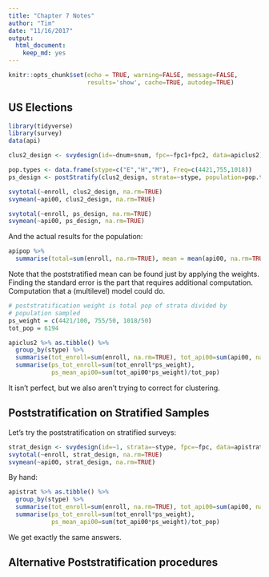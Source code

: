 ```yaml
---
title: "Chapter 7 Notes"
author: "Tim"
date: "11/16/2017"
output: 
  html_document:
    keep_md: yes
---
```


```r
knitr::opts_chunk$set(echo = TRUE, warning=FALSE, message=FALSE, 
                      results='show', cache=TRUE, autodep=TRUE)
```
## US Elections

```r
library(tidyverse)
library(survey)
data(api)

clus2_design <- svydesign(id=~dnum+snum, fpc=~fpc1+fpc2, data=apiclus2)

pop.types <- data.frame(stype=c("E","H","M"), Freq=c(4421,755,1018))
ps_design <- postStratify(clus2_design, strata=~stype, population=pop.types)

svytotal(~enroll, clus2_design, na.rm=TRUE)
svymean(~api00, clus2_design, na.rm=TRUE)
```
```r
svytotal(~enroll, ps_design, na.rm=TRUE)
svymean(~api00, ps_design, na.rm=TRUE)
```

And the actual results for the population:

```r
apipop %>% 
  summarise(total=sum(enroll, na.rm=TRUE), mean = mean(api00, na.rm=TRUE))
```

Note that the poststratified mean can be found just by applying the weights. Finding the standard error is the part that requires additional computation. Computation that a (multilevel) model could do. 

```r
# poststratification weight is total pop of strata divided by
# population sampled
ps_weight = c(4421/100, 755/50, 1018/50)
tot_pop = 6194

apiclus2 %>% as.tibble() %>%
  group_by(stype) %>%
  summarise(tot_enroll=sum(enroll, na.rm=TRUE), tot_api00=sum(api00, na.rm=TRUE)) %>%
  summarise(ps_tot_enroll=sum(tot_enroll*ps_weight), 
            ps_mean_api00=sum(tot_api00*ps_weight)/tot_pop)
```

It isn't perfect, but we also aren't trying to correct for clustering.

## Poststratification on Stratified Samples

Let's try the poststratification on stratified surveys:

```r
strat_design <- svydesign(id=~1, strata=~stype, fpc=~fpc, data=apistrat)
svytotal(~enroll, strat_design, na.rm=TRUE)
svymean(~api00, strat_design, na.rm=TRUE)
```

By hand: 

```r
apistrat %>% as.tibble() %>%
  group_by(stype) %>%
  summarise(tot_enroll=sum(enroll, na.rm=TRUE), tot_api00=sum(api00, na.rm=TRUE)) %>%
  summarise(ps_tot_enroll=sum(tot_enroll*ps_weight), 
            ps_mean_api00=sum(tot_api00*ps_weight)/tot_pop)
```

We get exactly the same answers.

## Alternative Poststratification procedures




